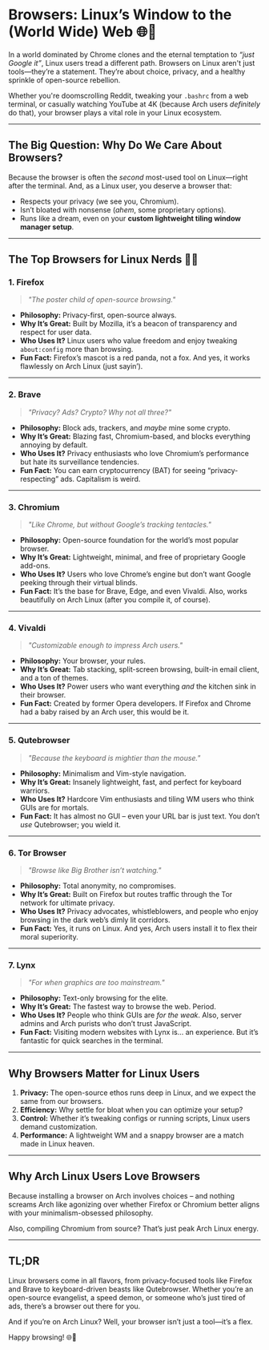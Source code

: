 # Browsers: Linux’s Window to the (World Wide) Web 🌐🐧  

In a world dominated by Chrome clones and the eternal temptation to *“just Google it”*, Linux users tread a different path. Browsers on Linux aren't just tools—they’re a statement. They’re about choice, privacy, and a healthy sprinkle of open-source rebellion.  

Whether you're doomscrolling Reddit, tweaking your `.bashrc` from a web terminal, or casually watching YouTube at 4K (because Arch users *definitely* do that), your browser plays a vital role in your Linux ecosystem.  

---

## The Big Question: Why Do We Care About Browsers?  

Because the browser is often the *second* most-used tool on Linux—right after the terminal. And, as a Linux user, you deserve a browser that:  
- Respects your privacy (we see you, Chromium).  
- Isn’t bloated with nonsense (*ahem*, some proprietary options).  
- Runs like a dream, even on your **custom lightweight tiling window manager setup**.  

---

## The Top Browsers for Linux Nerds 🧙‍♂️  

### 1. **Firefox**  
> *"The poster child of open-source browsing."*  

- **Philosophy:** Privacy-first, open-source always.  
- **Why It’s Great:** Built by Mozilla, it’s a beacon of transparency and respect for user data.  
- **Who Uses It?** Linux users who value freedom and enjoy tweaking `about:config` more than browsing.  
- **Fun Fact:** Firefox’s mascot is a red panda, not a fox. And yes, it works flawlessly on Arch Linux (just sayin’).  

---

### 2. **Brave**  
> *"Privacy? Ads? Crypto? Why not all three?"*  

- **Philosophy:** Block ads, trackers, and *maybe* mine some crypto.  
- **Why It’s Great:** Blazing fast, Chromium-based, and blocks everything annoying by default.  
- **Who Uses It?** Privacy enthusiasts who love Chromium’s performance but hate its surveillance tendencies.  
- **Fun Fact:** You can earn cryptocurrency (BAT) for seeing “privacy-respecting” ads. Capitalism is weird.  

---

### 3. **Chromium**  
> *"Like Chrome, but without Google’s tracking tentacles."*  

- **Philosophy:** Open-source foundation for the world’s most popular browser.  
- **Why It’s Great:** Lightweight, minimal, and free of proprietary Google add-ons.  
- **Who Uses It?** Users who love Chrome’s engine but don’t want Google peeking through their virtual blinds.  
- **Fun Fact:** It’s the base for Brave, Edge, and even Vivaldi. Also, works beautifully on Arch Linux (after you compile it, of course).  

---

### 4. **Vivaldi**  
> *"Customizable enough to impress Arch users."*  

- **Philosophy:** Your browser, your rules.  
- **Why It’s Great:** Tab stacking, split-screen browsing, built-in email client, and a ton of themes.  
- **Who Uses It?** Power users who want everything *and* the kitchen sink in their browser.  
- **Fun Fact:** Created by former Opera developers. If Firefox and Chrome had a baby raised by an Arch user, this would be it.  

---

### 5. **Qutebrowser**  
> *"Because the keyboard is mightier than the mouse."*  

- **Philosophy:** Minimalism and Vim-style navigation.  
- **Why It’s Great:** Insanely lightweight, fast, and perfect for keyboard warriors.  
- **Who Uses It?** Hardcore Vim enthusiasts and tiling WM users who think GUIs are for mortals.  
- **Fun Fact:** It has almost no GUI – even your URL bar is just text. You don’t *use* Qutebrowser; you wield it.  

---

### 6. **Tor Browser**  
> *"Browse like Big Brother isn’t watching."*  

- **Philosophy:** Total anonymity, no compromises.  
- **Why It’s Great:** Built on Firefox but routes traffic through the Tor network for ultimate privacy.  
- **Who Uses It?** Privacy advocates, whistleblowers, and people who enjoy browsing in the dark web’s dimly lit corridors.  
- **Fun Fact:** Yes, it runs on Linux. And yes, Arch users install it to flex their moral superiority.  

---

### 7. **Lynx**  
> *"For when graphics are too mainstream."*  

- **Philosophy:** Text-only browsing for the elite.  
- **Why It’s Great:** The fastest way to browse the web. Period.  
- **Who Uses It?** People who think GUIs are *for the weak*. Also, server admins and Arch purists who don’t trust JavaScript.  
- **Fun Fact:** Visiting modern websites with Lynx is... an experience. But it’s fantastic for quick searches in the terminal.  

---

## Why Browsers Matter for Linux Users  

1. **Privacy:** The open-source ethos runs deep in Linux, and we expect the same from our browsers.  
2. **Efficiency:** Why settle for bloat when you can optimize your setup?  
3. **Control:** Whether it’s tweaking configs or running scripts, Linux users demand customization.  
4. **Performance:** A lightweight WM and a snappy browser are a match made in Linux heaven.  

---

## Why Arch Linux Users Love Browsers  

Because installing a browser on Arch involves choices – and nothing screams Arch like agonizing over whether Firefox or Chromium better aligns with your minimalism-obsessed philosophy.  

Also, compiling Chromium from source? That’s just peak Arch Linux energy.  

---

## TL;DR  

Linux browsers come in all flavors, from privacy-focused tools like Firefox and Brave to keyboard-driven beasts like Qutebrowser. Whether you’re an open-source evangelist, a speed demon, or someone who’s just tired of ads, there’s a browser out there for you.  

And if you’re on Arch Linux? Well, your browser isn’t just a tool—it’s a flex.  

Happy browsing! 🌐🐧  
